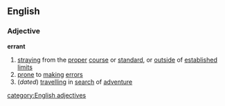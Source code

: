 ==English==
===Adjective===
'''errant'''
#[[straying]] from the [[proper]] [[course]] or [[standard]], or [[outside]] of [[established]] [[limit]]s
#[[prone]] to [[making]] [[error]]s
#(''dated'') [[travelling]] in [[search]] of [[adventure]]
[[category:English adjectives]]